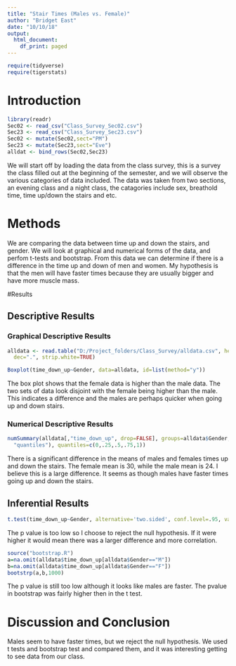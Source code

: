 ```yaml
---
title: "Stair Times (Males vs. Female)"
author: "Bridget East"
date: "10/10/18"
output:
  html_document:
    df_print: paged
---
```


```r
require(tidyverse)
require(tigerstats)

```

# Introduction

<!--In this section you explain what you are trying to show.  Where did the data come from?  What is the research or other question you are trying to answer?!-->
  

```r
library(readr)
Sec02 <- read_csv("Class_Survey_Sec02.csv")
Sec23 <- read_csv("Class_Survey_Sec23.csv")
Sec02 <- mutate(Sec02,sect="PM")
Sec23 <- mutate(Sec23,sect="Eve")
alldat <- bind_rows(Sec02,Sec23)
```

We will start off by loading the data from the class survey, this is a survey the class filled out at the beginning of the semester, and we will observe the various categories of data included. The data was taken from two sections, an evening class and a night class, the catagories include sex, breathold time, time up/down the stairs and etc.

# Methods

<!--Decide on your methods:  use "variable analysis" or other appropriate descriptors.  Make sure to choose at least one graphical method and at least one numerical method.!-->
  
We are comparing the data between time up and down the stairs, and gender. We will look at graphical and numerical forms of the data, and perfom t-tests and bootstrap. From this data we can determine if there is a difference in the time up and down of men and women. My hypothesis is that the men will have faster times because they are usually bigger and have more muscle mass.
  
#Results

<!--Divide this section into two sub-sections:  One for your descriptive  results and one for your inferential results.!-->

## Descriptive Results

### Graphical Descriptive Results
  

```r
alldata <- read.table("D:/Project_folders/Class_Survey/alldata.csv", header=TRUE, sep=",", na.strings="NA", 
  dec=".", strip.white=TRUE)
```

```r
Boxplot(time_down_up~Gender, data=alldata, id=list(method="y"))
```
  
The box plot shows that the female data is higher than the male data. The two sets of data look disjoint with the female being higher than the male. This indicates a difference and the males are perhaps quicker when going up and down stairs.
  
<!--Graphical results here.  Make sure to show your code.  Provide appropriate labels for axes, giving units if possible, and provide a good title for the graph, too.  Use the graphical results to describe the patterns if any that exist in the data as focused toward the research question!-->

### Numerical Descriptive Results

<!--Numerical results go here. Use the numerical results to describe the patterns if any that exist in the data as focused toward the research question!-->
  
```r
numSummary(alldata[,"time_down_up", drop=FALSE], groups=alldata$Gender, statistics=c("mean", "sd", "IQR", 
  "quantiles"), quantiles=c(0,.25,.5,.75,1))
```
  
There is a significant difference in the means of males and females times up and down the stairs. The female mean is 30, while the male mean is 24. I believe this is a large difference.
It seems as though males have faster times going up and down the stairs.
  
## Inferential Results

<!--State hypothesis clearly.  Make sure your discussion of the inferential test covers all the aspects that the test output produces, such as test statistic, p-value etc.  Make a decision about the null hypothesis, explain the assumptions on which the selected test/procedure was based, and why the chosen procedure satisfys the assumptions and is appropriate to answer the research question!-->
  
```r
t.test(time_down_up~Gender, alternative='two.sided', conf.level=.95, var.equal=FALSE, data=alldata)
```
  
The p value is too low so I choose to reject the null hypothesis. If it were higher it would mean there was a larger difference and more correlation.
  
```r
source("bootstrap.R")
a=na.omit(alldata$time_down_up[alldata$Gender=="M"])
b=na.omit(alldata$time_down_up[alldata$Gender=="F"])
bootstrp(a,b,1000)
```
  
The p value is still too low although it looks like males are faster. The pvalue in bootstrap was fairly higher then in the t test.
  
  
# Discussion and Conclusion

<!--Discussion and conclusion here.  If you found a relationship be sure to consider whether the relationship occurs because one of the variavbles causes the other, or whether they perhasps are related for some other reason.  Watch the chapter 6 videos from the GeorgeTown videos collection.!-->

Males seem to have faster times, but we reject the null hypothesis. We used t tests and bootstrap test and compared them, and it was interesting getting to see data from our class. 






